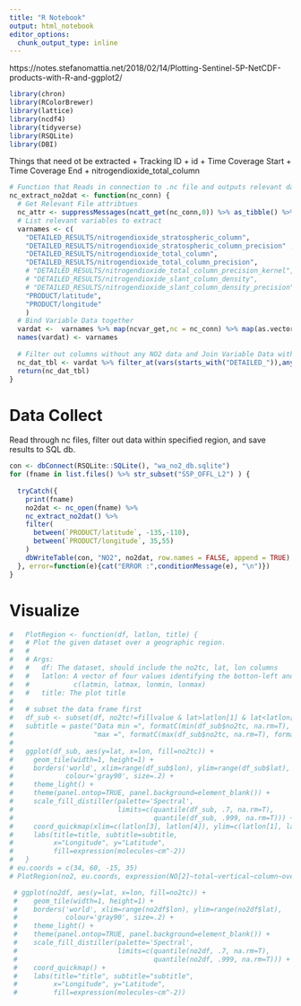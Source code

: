 ```yaml
---
title: "R Notebook"
output: html_notebook
editor_options: 
  chunk_output_type: inline
---
```


https://notes.stefanomattia.net/2018/02/14/Plotting-Sentinel-5P-NetCDF-products-with-R-and-ggplot2/
```r
library(chron)
library(RColorBrewer)
library(lattice)
library(ncdf4)
library(tidyverse)
library(RSQLite)
library(DBI)
```

Things that need ot be extracted 
+ Tracking ID
+ id
+ Time Coverage Start
+ Time Coverage End 
+ nitrogendioxide_total_column

```r
# Function that Reads in connection to .nc file and outputs relevant data in tibble format
nc_extract_no2dat <- function(nc_conn) {
  # Get Relevant File attribtues
  nc_attr <- suppressMessages(ncatt_get(nc_conn,0)) %>% as_tibble() %>% select(tracking_id,id,time_coverage_start,time_coverage_end)
  # List relevant variables to extract
  varnames <- c(
    "DETAILED_RESULTS/nitrogendioxide_stratospheric_column",
    "DETAILED_RESULTS/nitrogendioxide_stratospheric_column_precision" ,
    "DETAILED_RESULTS/nitrogendioxide_total_column",
    "DETAILED_RESULTS/nitrogendioxide_total_column_precision",
    # "DETAILED_RESULTS/nitrogendioxide_total_column_precision_kernel",
    # "DETAILED_RESULTS/nitrogendioxide_slant_column_density",
    # "DETAILED_RESULTS/nitrogendioxide_slant_column_density_precision",
    "PRODUCT/latitude",
    "PRODUCT/longitude"
    )
  # Bind Variable Data together 
  vardat <-  varnames %>% map(ncvar_get,nc = nc_conn) %>% map(as.vector) %>% map(tibble) %>% bind_cols() 
  names(vardat) <- varnames 
  
  # Filter out columns without any NO2 data and Join Variable Data with File attirbutes
  nc_dat_tbl <- vardat %>% filter_at(vars(starts_with("DETAILED_")),any_vars(!is.na(.))) %>% merge(nc_attr)
  return(nc_dat_tbl)
}
```


# Data Collect
Read through nc files, filter out data within specified region, and save results to SQL db. 
```r
con <- dbConnect(RSQLite::SQLite(), "wa_no2_db.sqlite")
for (fname in list.files() %>% str_subset("S5P_OFFL_L2") ) {
  
  tryCatch({
    print(fname)
    no2dat <- nc_open(fname) %>% 
    nc_extract_no2dat() %>% 
    filter(
      between(`PRODUCT/latitude`, -135,-110),
      between(`PRODUCT/longitude`, 35,55)
    )
    dbWriteTable(con, "NO2", no2dat, row.names = FALSE, append = TRUE)
  }, error=function(e){cat("ERROR :",conditionMessage(e), "\n")})
}
```


# Visualize
```r
#   PlotRegion <- function(df, latlon, title) {
#   # Plot the given dataset over a geographic region.
#   #
#   # Args:
#   #   df: The dataset, should include the no2tc, lat, lon columns
#   #   latlon: A vector of four values identifying the botton-left and top-right corners 
#   #           c(latmin, latmax, lonmin, lonmax)
#   #   title: The plot title
#   
#   # subset the data frame first
#   df_sub <- subset(df, no2tc!=fillvalue & lat>latlon[1] & lat<latlon[2] & lon>latlon[3] & lon<latlon[4])
#   subtitle = paste("Data min =", formatC(min(df_sub$no2tc, na.rm=T), format="e", digits=2), 
#                    "max =", formatC(max(df_sub$no2tc, na.rm=T), format="e", digits=2))
# 
#   ggplot(df_sub, aes(y=lat, x=lon, fill=no2tc)) + 
#     geom_tile(width=1, height=1) +
#     borders('world', xlim=range(df_sub$lon), ylim=range(df_sub$lat), 
#             colour='gray90', size=.2) + 
#     theme_light() + 
#     theme(panel.ontop=TRUE, panel.background=element_blank()) +
#     scale_fill_distiller(palette='Spectral', 
#                          limits=c(quantile(df_sub, .7, na.rm=T), 
#                                   quantile(df_sub, .999, na.rm=T))) +
#     coord_quickmap(xlim=c(latlon[3], latlon[4]), ylim=c(latlon[1], latlon[2])) +
#     labs(title=title, subtitle=subtitle, 
#          x="Longitude", y="Latitude", 
#          fill=expression(molecules~cm^-2))
#   }
# eu.coords = c(34, 60, -15, 35)
# PlotRegion(no2, eu.coords, expression(NO[2]~total~vertical~column~over~Europe))
```

```r
 # ggplot(no2df, aes(y=lat, x=lon, fill=no2tc)) + 
 #    geom_tile(width=1, height=1) +
 #    borders('world', xlim=range(no2df$lon), ylim=range(no2df$lat), 
 #            colour='gray90', size=.2) + 
 #    theme_light() + 
 #    theme(panel.ontop=TRUE, panel.background=element_blank()) +
 #    scale_fill_distiller(palette='Spectral', 
 #                         limits=c(quantile(no2df, .7, na.rm=T), 
 #                                  quantile(no2df, .999, na.rm=T))) +
 #    coord_quickmap() +
 #    labs(title="title", subtitle="subtitle", 
 #         x="Longitude", y="Latitude", 
 #         fill=expression(molecules~cm^-2))
```

